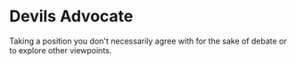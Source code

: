 # Devils Advocate

Taking a position you don't necessarily agree with for the sake of debate or to explore other viewpoints.